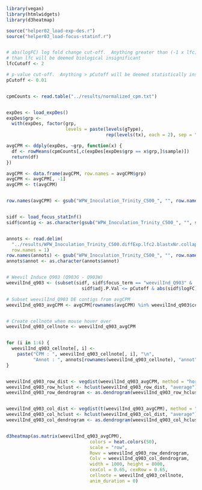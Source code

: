 <!---
Create an interactive heatmap with bubble containing information of contig ID, expression value in CPM and annotation when mouse-over.
-->


```r
library(vegan)
library(htmlwidgets)
library(d3heatmap)

source("helper02_load-exp-des.r")
source("helper03_load-focus-statinf.r")


# abs(logFC) log fold change cut-off.  Anything greater than (-1 x lfc) and less 
# than lfc will be deemed biological insignificant
lfcCutoff <- 2

# p-value cut-off.  Anything > pCutoff will be deemed statistically insignificant.
pCutoff <- 0.01


cpmCounts <- read.table("../results/normalized_cpm.txt")


expDes <- load_expDes()
expDes$grp <-
  with(expDes, factor(grp,
                      levels = paste(levels(gType),
                                     rep(levels(tx), each = 2), sep = ".")))

avgCPM <- ddply(expDes, ~grp, function(x) {
  df <- rowMeans(cpmCounts[,c(expDes[expDes$grp == x$grp,]$sample)])
  return(df)
})

avgCPM <- data.frame(avgCPM, row.names = avgCPM$grp)
avgCPM <- avgCPM[, -1]
avgCPM <- t(avgCPM)


row.names(avgCPM) <- gsub("WPW_Inoculation_Trinity_C500_", "", row.names(avgCPM))


sidf <- load_focus_statInf()
sidf$contig <- as.character(gsub("WPW_Inoculation_Trinity_C500_", "", sidf$contig))


annots <- read.delim(
  "../results/WPW_Inoculation_Trinity_C500.diffExp.lfc2.blastxNr.collapsed.txt", 
  row.names = 1)
row.names(annots) <- gsub("WPW_Inoculation_Trinity_C500_", "", row.names(annots))
annots$annot <- as.character(annots$annot)


# Weevil Induce Q903 (Q903G - Q903W)
weevilInd_q903 <- (subset(sidf, sidf$focus_term == "weevilInd_Q903" & 
                            sidf$adj.P.Val <= pCutoff & abs(sidf$logFC) >= lfcCutoff))

# Subset weevilInd_Q903 DE contigs from avgCPM
weevilInd_q903_avgCPM <- avgCPM[rownames(avgCPM) %in% weevilInd_q903$contig,]


# Create cellnote when mouse hover over
weevilInd_q903_cellnote <- weevilInd_q903_avgCPM


for (i in 1:6) {
  weevilInd_q903_cellnote[, i] <-
    paste("CPM : ", weevilInd_q903_cellnote[, i], "\n",
          "Annot : ", annots[rownames(weevilInd_q903_cellnote), "annot"])
}


weevilInd_q903_row_dist <- vegdist(weevilInd_q903_avgCPM, method = "horn")
weevilInd_q903_row_hclust <- hclust(weevilInd_q903_row_dist, "average")
weevilInd_q903_row_dendrogram <- as.dendrogram(weevilInd_q903_row_hclust)


weevilInd_q903_col_dist <- vegdist(t(weevilInd_q903_avgCPM), method = "horn")
weevilInd_q903_col_hclust <- hclust(weevilInd_q903_col_dist, "average")
weevilInd_q903_col_dendrogram <- as.dendrogram(weevilInd_q903_col_hclust)


d3heatmap(as.matrix(weevilInd_q903_avgCPM),
                               colors = heat.colors(50),
                               scale = "row",
                               Rowv = weevilInd_q903_row_dendrogram,
                               Colv = weevilInd_q903_col_dendrogram,
                               width = 1000, height = 8000,
                               cexCol = 0.65, cexRow = 0.65,
                               cellnote = weevilInd_q903_cellnote,
                               anim_duration = 0)

```

